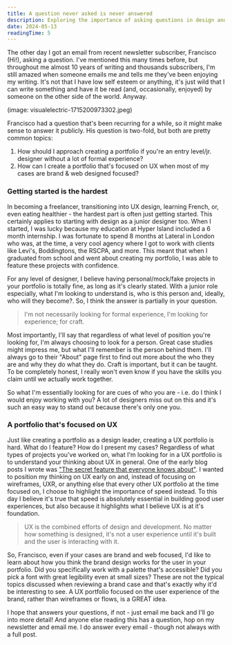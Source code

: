 ```yaml
---
title: A question never asked is never answered
description: Exploring the importance of asking questions in design and development, with practical examples and strategies for effective communication.
date: 2024-05-13
readingTime: 5
---
```


The other day I got an email from recent newsletter subscriber, Francisco (Hi!), asking a question. I've mentioned this many times before, but throughout me almost 10 years of writing and thousands subscribers, I'm still amazed when someone emails me and tells me they've been enjoying my writing. It's not that I have low self esteem or anything, it's just wild that I can write something and have it be read (and, occasionally, enjoyed) by someone on the other side of the world. Anyway. 

(image: visualelectric-1715200973302.jpeg)

Francisco had a question that's been recurring for a while, so it might make sense to answer it publicly. His question is two-fold, but both are pretty common topics:

1. How should I approach creating a portfolio if you're an entry level/jr. designer without a lot of formal experience? 
2. How can I create a portfolio that's focused on UX when most of my cases are brand & web designed focused?

### Getting started is the hardest

In becoming a freelancer, transitioning into UX design, learning French, or, even eating healthier - the hardest part is often just getting started. This certainly applies to starting with design as a junior designer too. When I started, I was lucky because my education at Hyper Island included a 6 month internship. I was fortunate to spend 8 months at Lateral in London who was, at the time, a very cool agency where I got to work with clients like Levi's, Boddingtons, the RSCPA, and more. This meant that when I graduated from school and went about creating my portfolio, I was able to feature these projects with confidence. 

For any level of designer, I believe having personal/mock/fake projects in your portfolio is totally fine, as long as it's clearly stated. With a junior role especially, what I'm looking to understand is, who is this person and, ideally, who will they become?. So, I think the answer is partially in your question. 

>I'm not necessarily looking for formal experience, I'm looking for experience; for craft.

Most importantly, I'll say that regardless of what level of position you're looking for, I'm always choosing to look for a person. Great case studies might impress me, but what I'll remember is the person behind them. I'll always go to their "About" page first to find out more about the who they are and why they do what they do. Craft is important, but it can be taught. To be completely honest, I really won't even know if you have the skills you claim until we actually work together.

So what I'm essentially looking for are cues of who you are - i.e. do I think I would enjoy working with you? A lot of designers miss out on this and it's such an easy way to stand out because there's only one you. 

### A portfolio that's focused on UX

Just like creating a portfolio as a design leader, creating a UX portfolio is hard. What do I feature? How do I present my cases? Regardless of what types of projects you've worked on, what I'm looking for in a UX portfolio is to understand your thinking about UX in general. One of the early blog posts I wrote was <a href="https://www.antonsten.com/writing/secret-feature">"The secret feature that everyone knows about"</a>. I wanted to position my thinking on UX early on and, instead of focusing on wireframes, UXR, or anything else that every other UX portfolio at the time focused on, I choose to highlight the importance of speed instead. To this day I believe it's true that speed is absolutely essential in building good user experiences, but also because it highlights what I believe UX is at it's foundation. 

>UX is the combined efforts of design and development. No matter how something is designed, it's not a user experience until it's built and the user is interacting with it.

So, Francisco, even if your cases are brand and web focused, I'd like to learn about how you think the brand design works for the user in your portfolio. Did you specifically work with a palette that's accessible? Did you pick a font with great legibility even at small sizes? These are not the typical topics discussed when reviewing a brand case and that's exactly why it'd be interesting to see. A UX portfolio focused on the user experience of the brand, rather than wireframes or flows, is a GREAT idea.

I hope that answers your questions, if not - just email me back and I'll go into more detail! And anyone else reading this has a question, hop on my newsletter and email me. I do answer every email - though not always with a full post.